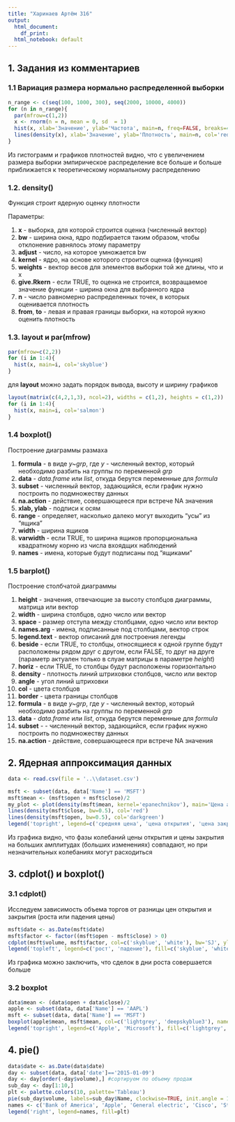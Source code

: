 ---
title: "Харинаев Артём 316"
output:
  html_document:
    df_print: 
  html_notebook: default
---
## 1. Задания из комментариев
### 1.1  Вариация размера нормально распределенной выборки
```{r}
n_range <- c(seq(100, 1000, 300), seq(2000, 10000, 4000))
for (n in n_range){ 
  par(mfrow=c(1,2))
  x <- rnorm(n = n, mean = 0, sd  = 1) 
  hist(x, xlab='Значение', ylab='Частота', main=n, freq=FALSE, breaks=40, col='skyblue')
  lines(density(x), xlab='Значение', ylab='Плотность', main=n, col='red')
}
```

Из гистограмм и графиков плотностей видно, что с увеличением размера выборки эмпирическое распределение все больше и больше приближается к теоретическому нормальному распределению

### 1.2. density()

Функция строит ядерную оценку плотности

Параметры:
  
1. __x__ - выборка, для которой строится оценка (численный вектор)
2. __bw__ - ширина окна, ядро подбирается таким образом, чтобы отклонение равнялось этому параметру
3. __adjust__ - число, на которое умножается bw
4. __kernel__ - ядро, на основе которого строится оценка (функция)
5. __weights__ - вектор весов для элементов выборки той же длины, что и x
6. __give.Rkern__ - если TRUE, то оценка не строится, возвращаемое значение функции - ширина окна для выбранного ядра
7. __n__ - число равномерно распределенных точек, в которых оценивается плотность 
8. __from__, __to__ - левая и правая границы выборки, на которой нужно оценить плотность

### 1.3. layout и par(mfrow)
```{r}
par(mfrow=c(2,2))
for (i in 1:4){
  hist(x, main=i, col='skyblue')
}
```

для __layout__ можно задать порядок вывода, высоту и ширину графиков

```{r}
layout(matrix(c(4,2,1,3), ncol=2), widths = c(1,2), heights = c(1,2)) 
for (i in 1:4){
  hist(x, main=i, col='salmon')
}
```

### 1.4 boxplot()
Построение диаграммы размаха

1. __formula__ - в виде _y~grp_, где _y_ - численный вектор, который необходимо разбить на группы по переменной _grp_
2. __data__ - _data.frame_ или _list_, откуда берутся переменные для _formula_
3. __subset__ - численный вектор, задающийся, если график нужно построить по подмножеству данных
4. __na.action__ - действие, совершающееся при встрече NA значения
5. __xlab, ylab__ - подписи к осям
6. __range__ - определяет, насколько далеко могут выходить "усы" из "ящика"
7. __width__ - ширина ящиков
8. __varwidth__ - если TRUE, то ширина ящиков пропорциональна квадратному корню из числа вхоядщих наблюдений
9. __names__ - имена, которые будут подписаны под "ящиками"

### 1.5 barplot()
Построение столбчатой диаграммы

1. __height__ - значения, отвечающие за высоту столбцов диаграммы, матрица или вектор
2. __width__ - ширина столбцов, одно число или вектор
3. __space__ - размер отступа между столбцами, одно число или вектор
4. __names.arg__ - имена, подписанные под столбцами, вектор строк
5. __legend.text__ - вектор описаний для построения легенды
6. __beside__ - если TRUE, то столбцы, относящиеся к одной группе будут расположены рядом друг с другом, если FALSE, то друг на друге (параметр актуален только в слуае матрицы в параметре _height_)
7. __horiz__ - если TRUE, то столбцы будут расположены горизонтально
8. __density__ - плотность линий штриховки столбцов, число или вектор
9. __angle__ - угол линий штриховки
10. __col__ - цвета столбцов
11. __border__ - цвета границы столбцов
12. __formula__ - в виде _y~grp_, где _y_ - численный вектор, который необходимо разбить на группы по переменной _grp_
13. __data__ - _data.frame_ или _list_, откуда берутся переменные для _formula_
14. __subset__ - - численный вектор, задающийся, если график нужно построить по подмножеству данных
15. __na.action__ - действие, совершающееся при встрече NA значения

## 2. Ядерная аппроксимация данных

```{r}
data <- read.csv(file = '..\\dataset.csv')
```
```{r}
msft <- subset(data, data['Name'] == 'MSFT')
msft$mean <- (msft$open + msft$close)/2
my_plot <- plot(density(msft$mean, kernel='epanechnikov'), main='Цена акций Microsoft', col='blue', xlab = 'цена', ylab = 'плотность', xlim=c(20,100), ylim=c(0, 0.05))
lines(density(msft$close, bw=0.5), col='red')
lines(density(msft$open, bw=0.5), col='darkgreen')
legend('topright', legend=c('средняя цена', 'цена открытия', 'цена закрытия'), fill=c('blue', 'red', 'darkgreen'))
```

Из графика видно, что фазы колебаний цены открытия и цены закрытия на больших амплитудах (больших изменениях) совпадают, но при незначительных колебаниях могут расходиться

## 3. cdplot() и boxplot()
### 3.1 cdplot()
Исследуем зависимость объема торгов от разницы цен открытия и закрытия (роста или падения цены)
```{r}
msft$date <- as.Date(msft$date)
msft$factor <- factor((msft$open - msft$close) > 0)
cdplot(msft$volume, msft$factor, col=c('skyblue', 'white'), bw='SJ', ylab='Рост цены за день', xlab='Объем торгов', yaxlabels = c('',''))
legend('topleft', legend=c('рост', 'падение'), fill=c('skyblue', 'white'))
```

Из графика можно заключить, что сделок в дни роста совершается больше

### 3.2 boxplot

```{r}
data$mean <- (data$open + data$close)/2
apple <- subset(data, data['Name'] == 'AAPL')
msft <- subset(data, data['Name'] == 'MSFT')
boxplot(apple$mean, msft$mean, col=c('lightgrey', 'deepskyblue3'), names=c('AAPL', 'MSFT'), ylab = 'цена, $')
legend('topright', legend=c('Apple', 'Microsoft'), fill=c('lightgrey','deepskyblue3'))
```


## 4. pie()
```{r}
data$date <- as.Date(data$date)
day <- subset(data, data['date']=='2015-01-09')
day <- day[order(-day$volume),] #сортируем по объему продаж
sub_day <- day[1:10,]
plt <- palette.colors(10, palette='Tableau')
pie(sub_day$volume, labels=sub_day$Name, clockwise=TRUE, init.angle = 180, col=plt, radius=0.5 , main='Топ-10 компаний по объему продаж акций 01.09.2015')
names <- c('Bank of America', 'Apple', 'General electric', 'Cisco', 'Starbucks', 'Pfizer', 'Microsoft', 'Ford', 'Intel', 'Comcast')
legend('right', legend=names, fill=plt)
```

